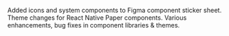 Added icons and system components to Figma component sticker sheet. Theme changes for React Native Paper components. Various enhancements, bug fixes in component libraries & themes.
